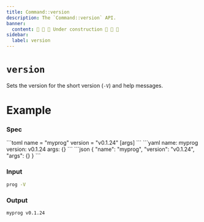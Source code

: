 ```yaml
---
title: Command::version
description: The `Command::version` API.
banner:
  content: 🚧 🚧 🚧 Under construction 🚧 🚧 🚧
sidebar:
  label: version
---
```



# `version` <LinkButton href="https://docs.rs/clap/latest/clap/struct.Command.html#method.version" icon="open-book" variant="minimal"></LinkButton>

<Badge text="since 0.1.0" size="small" />

Sets the version for the short version (`-V`) and help messages.

# Example

### Spec

<Tabs syncKey="format">
  <TabItem label="TOML">
```toml
name = "myprog"
version = "v0.1.24"
[args]
```
  </TabItem>
  <TabItem label="YAML">
```yaml
name: myprog
version: v0.1.24
args: {}
```
  </TabItem>
  <TabItem label="JSON">
```json
{
  "name": "myprog",
  "version": "v0.1.24",
  "args": {}
}
```
  </TabItem>
</Tabs>

### Input

```bash
prog -V
```

### Output

```bash
myprog v0.1.24
```
